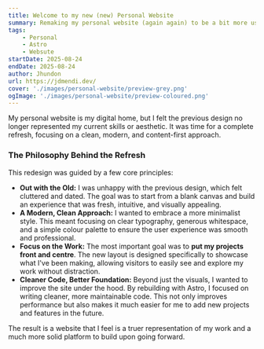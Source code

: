 ```yaml
---
title: Welcome to my new (new) Personal Website
summary: Remaking my personal website (again again) to be a bit more user friendly!
tags:
    - Personal
    - Astro
    - Websute
startDate: 2025-08-24
endDate: 2025-08-24
author: Jhundon
url: https://jdmendi.dev/
cover: './images/personal-website/preview-grey.png'
ogImage: './images/personal-website/preview-coloured.png'
---
```


My personal website is my digital home, but I felt the previous design no longer represented my current skills or aesthetic. It was time for a complete refresh, focusing on a clean, modern, and content-first approach.

### The Philosophy Behind the Refresh

This redesign was guided by a few core principles:

* **Out with the Old:** I was unhappy with the previous design, which felt cluttered and dated. The goal was to start from a blank canvas and build an experience that was fresh, intuitive, and visually appealing.
* **A Modern, Clean Approach:** I wanted to embrace a more minimalist style. This meant focusing on clear typography, generous whitespace, and a simple colour palette to ensure the user experience was smooth and professional.
* **Focus on the Work:** The most important goal was to **put my projects front and centre**. The new layout is designed specifically to showcase what I've been making, allowing visitors to easily see and explore my work without distraction.
* **Cleaner Code, Better Foundation:** Beyond just the visuals, I wanted to improve the site under the hood. By rebuilding with Astro, I focused on writing cleaner, more maintainable code. This not only improves performance but also makes it much easier for me to add new projects and features in the future.

The result is a website that I feel is a truer representation of my work and a much more solid platform to build upon going forward.
